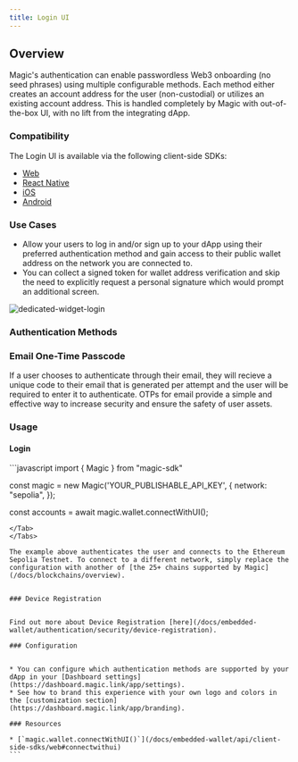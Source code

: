 ```yaml
---
title: Login UI
---
```


## Overview

Magic's authentication can enable passwordless Web3 onboarding (no seed phrases) using multiple configurable methods. Each method either creates an account address for the user (non-custodial) or utilizes an existing account address. This is handled completely by Magic with out-of-the-box UI, with no lift from the integrating dApp.

### Compatibility

The Login UI is available via the following client-side SDKs:

- [Web](/docs/embedded-wallet/api/client-side-sdks/web)
- [React Native](/docs/embedded-wallet/api/client-side-sdks/react-native)
- [iOS](/docs/embedded-wallet/api/client-side-sdks/ios)
- [Android](/docs/embedded-wallet/api/client-side-sdks/android)

### Use Cases

- Allow your users to log in and/or sign up to your dApp using their preferred authentication method and gain access to their public wallet address on the network you are connected to.
- You can collect a signed token for wallet address verification and skip the need to explicitly request a personal signature which would prompt an additional screen.

<Frame>
  <img src="/images/dedicated-widget-login.webp" alt="dedicated-widget-login" />
</Frame>

### Authentication Methods

### Email One-Time Passcode

If a user chooses to authenticate through their email, they will recieve a unique code to their email that is generated per attempt and the user will be required to enter it to authenticate. OTPs for email provide a simple and effective way to increase security and ensure the safety of user assets.

### Usage

#### Login

<Tabs>
<Tab title="Javascript">
```javascript
import { Magic } from "magic-sdk"

const magic = new Magic('YOUR_PUBLISHABLE_API_KEY', {
network: "sepolia",
});

const accounts = await magic.wallet.connectWithUI();

````
</Tab>
</Tabs>

The example above authenticates the user and connects to the Ethereum Sepolia Testnet. To connect to a different network, simply replace the configuration with another of [the 25+ chains supported by Magic](/docs/blockchains/overview).


### Device Registration


Find out more about Device Registration [here](/docs/embedded-wallet/authentication/security/device-registration).

### Configuration


* You can configure which authentication methods are supported by your dApp in your [Dashboard settings](https://dashboard.magic.link/app/settings).
* See how to brand this experience with your own logo and colors in the [customization section](https://dashboard.magic.link/app/branding).

### Resources

* [`magic.wallet.connectWithUI()`](/docs/embedded-wallet/api/client-side-sdks/web#connectwithui)
```
````

